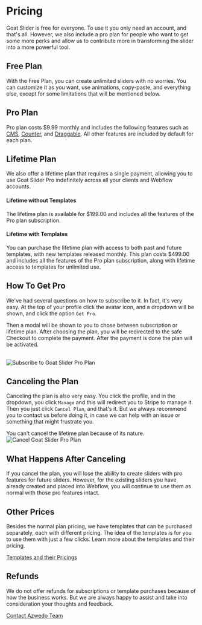 
# Pricing

Goat Slider is free for everyone. To use it you only need an account, and that's all. However, we also include a pro plan for people who want to get some more perks and allow us to contribute more in transforming the slider into a more powerful tool.

## Free Plan

With the Free Plan, you can create unlimited sliders with no worries. You can customize it as you want, use animations, copy-paste, and everything else, except for some limitations that will be mentioned below.

## Pro Plan

Pro plan costs $9.99 monthly and includes the following features such as [CMS](https://docs.goatslider.com/functionality/cms), [Counter](https://docs.goatslider.com/functionality/counter), and [Draggable](https://docs.goatslider.com/functionality/draggable). All other features are included by default for each plan.

## Lifetime Plan

We also offer a lifetime plan that requires a single payment, allowing you to use Goat Slider Pro indefinitely across all your clients and Webflow accounts.

#### Lifetime without Templates

The lifetime plan is available for $199.00 and includes all the features of the Pro plan subscription.

#### Lifetime with Templates

You can purchase the lifetime plan with access to both past and future templates, with new templates released monthly. This plan costs $499.00 and includes all the features of the Pro plan subscription, along with lifetime access to templates for unlimited use.

## How To Get Pro

We've had several questions on how to subscribe to it. In fact, it's very easy. At the top of your profile click the avatar icon, and a dropdown will be shown, and click the option `Get Pro`.

Then a modal will be shown to you to chose between subscription or lifetime plan. After choosing the plan, you will be redirected to the safe Checkout to complete the payment. After the payment is done the plan will be activated.

<br /> 
<Image 
    src="/mdx/subscribe.png" 
    alt="Subscribe to Goat Slider Pro Plan" 
    width={800} 
    height={400} 
/>

## Canceling the Plan

Canceling the plan is also very easy. You click the profile, and in the dropdown, you click `Manage` and this will redirect you to Stripe to manage it. Then you just click `Cancel Plan`, and that's it. But we always recommend you to contact us before doing it, in case we can help with an issue or something that might frustrate you.

<Callout type='info'>
You can't cancel the lifetime plan because of its nature.
</Callout>

<br /> 
<Image 
    src="/mdx/cancel-plan.png" 
    alt="Cancel Goat Slider Pro Plan" 
    width={800} 
    height={400} 
/>

## What Happens After Canceling

If you cancel the plan, you will lose the ability to create sliders with pro features for future sliders. However, for the existing sliders you have already created and placed into Webflow, you will continue to use them as normal with those pro features intact.

## Other Prices

Besides the normal plan pricing, we have templates that can be purchased separately, each with different pricing. The idea of the templates is for you to use them with just a few clicks. Learn more about the templates and their pricing.

[Templates and their Pricings](https://docs.goatslider.com/templates)

## Refunds

We do not offer refunds for subscriptions or template purchases because of how the business works. But we are always happy to assist and take into consideration your thoughts and feedback.

[Contact Azwedo Team](https://l.azwedo.com/goat-docs-contact-azwedo)
